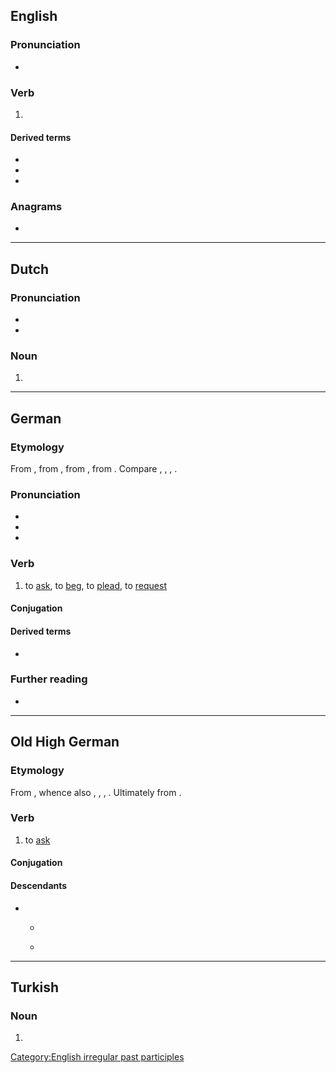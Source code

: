 {{also|Bitten}}
==English==

===Pronunciation===
* {{IPA|en|/ˈbɪtən/|/ˈbɪtn̩/}}
*: {{rhymes|en|ɪtən}}

===Verb===
{{head|en|verb form}}

# {{inflection of|en|bite||past|part}}
#: {{ux|en|My dog has never '''bitten''' anyone before.}}

====Derived terms====
* {{l|en|bittenness}}
* {{l|en|once bitten, twice shy}}
* {{l|en|unbitten}}

===Anagrams===
* {{anagrams|en|a=beintt|BITNET|Bettin|bettin'}}

[[Category:English irregular past participles]]

----

==Dutch==

===Pronunciation===
* {{audio|nl|Nl-bitten.ogg|Audio}}
* {{rhymes|nl|ɪtən}}

===Noun===
{{head|nl|noun plural form}}

# {{nl-noun form of|pl|bit}}

----

==German==

===Etymology===
{{root|de|ine-pro|*gʷʰedʰ-}}
From {{inh|de|gmh|}}, from {{inh|de|goh|bitten}}, from {{inh|de|gem-pro|*bidjaną}}, from {{der|de|ine-pro|*gʷʰedʰ-}}. Compare {{cog|nds|bidden}}, {{cog|nl|bidden}}, {{cog|en|bid}}, {{cog|da|bede}}.

===Pronunciation===
* {{IPA|de|/ˈbɪtn̩/|/ˈbɪtən/}}
* {{audio|de|De-bitten.ogg|audio}}
* {{audio|de|De-at-bitten.ogg|audio (Austria)}}

===Verb===
{{de-verb-strong|class=5|bittet|bat|gebeten|past subjunctive=bäte}}

# {{lb|de|transitive|or|intransitive}} to [[ask]], to [[beg]], to [[plead]], to [[request]]
#: {{ux|de|Wir lieben euch–Entschuldigt–Wir '''bitten''' um Verzeihung–Vielen Dank|We love you, we're sorry, please forgive us, much thanks.}}

====Conjugation====
{{de-conj-strong|bitt|bat|gebeten|h|e||bät|a}}

====Derived terms====
* {{l|de|abbitten}}

===Further reading===
* {{R:Duden}}

----

==Old High German==

===Etymology===
{{root|goh|ine-pro|*gʷʰedʰ-}}
From {{inh|goh|gem-pro|*bidjaną}}, whence also {{cog|osx|biddian}}, {{cog|ang|biddan}}, {{cog|non|biðja}}, {{cog|got|𐌱𐌹𐌳𐌾𐌰𐌽}}. Ultimately from {{der|goh|ine-pro|*gʷʰedʰ-}}.

===Verb===
{{goh-verb}}

# to [[ask]]

====Conjugation====
{{goh-conj-st|class=5|bitt|bat|bāt|bët|impr=bitti}}

====Descendants====
* {{desc|gmh|bitten}}
** {{desc|bar|-}}
**: {{desc|cim|pittan}}
**: {{desc|mhn|pitten}}
** {{desc|de|bitten}}

----

==Turkish==

===Noun===
{{head|tr|noun form}}

# {{inflection of|tr|bit||abl|s}}